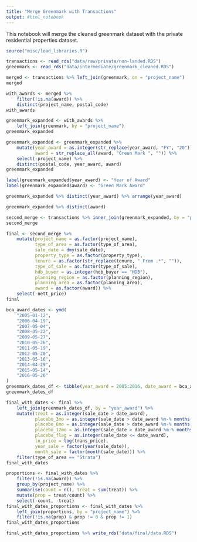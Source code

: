 ```yaml
---
title: "Merge Greenmark with Transactions"
output: #html_notebook
---
```


This notebook will merge the cleaned greenmark dataset with the private residential properties dataset.

```r
source("misc/load_libraries.R")
```

```r
transactions <- read_rds("data/raw/private/non-landed.RDS")
greenmark <- read_rds("data/intermediate/greenmark_cleaned.RDS")
```

```r
merged <- transactions %>% left_join(greenmark, on = "project_name")
merged
```

```r
with_awards <- merged %>% 
    filter(!is.na(award)) %>% 
    distinct(project_name, postal_code)
with_awards
```

```r
greenmark_expanded <- with_awards %>%
    left_join(greenmark, by = "project_name")
greenmark_expanded
```

```r
greenmark_expanded <- greenmark_expanded %>% 
    mutate(year_award = as.integer(str_replace(year_award, "FY", "20")),
           award = str_replace_all(award, "Green Mark ", "")) %>% 
    select(-project_name) %>% 
    distinct(postal_code, year_award, award)
greenmark_expanded
```


```r
label(greenmark_expanded$year_award) <- "Year of Award"
label(greenmark_expanded$award) <- "Green Mark Award"
```

```r
greenmark_expanded %>% distinct(year_award) %>% arrange(year_award)
```

```r
greenmark_expanded %>% distinct(award)
```

```r
second_merge <- transactions %>% inner_join(greenmark_expanded, by = "postal_code")
second_merge
```

```r
final <- second_merge %>% 
    mutate(project_name = as.factor(project_name),
           type_of_area = as.factor(type_of_area),
           sale_date = dmy(sale_date),
           property_type = as.factor(property_type),
           tenure = as.factor(str_replace(tenure, " From .*", "")),
           type_of_sale = as.factor(type_of_sale),
           hdb_buyer = as.integer(hdb_buyer == "HDB"),
           planning_region = as.factor(planning_region),
           planning_area = as.factor(planning_area),
           award = as.factor(award)) %>% 
    select(-nett_price)
final
```

```r
bca_award_dates <- ymd(
    "2005-01-12",
    "2006-04-19",
    "2007-05-04",
    "2008-05-22",
    "2009-05-27",
    "2010-05-26",
    "2011-05-19",
    "2012-05-20",
    "2013-05-16",
    "2014-04-29",
    "2015-05-14",
    "2016-05-26"
)
greenmark_dates_df <- tibble(year_award = 2005:2016, date_award = bca_award_dates)
greenmark_dates_df
```

```r
final_with_dates <- final %>% 
    left_join(greenmark_dates_df, by = "year_award") %>% 
    mutate(treat = as.integer(sale_date > date_award),
           placebo_3mo = as.integer(sale_date > date_award %m-% months(3)),
           placebo_6mo = as.integer(sale_date > date_award %m-% months(6)),
           placebo_12mo = as.integer(sale_date > date_award %m-% months(12)),
           placebo_flag = as.integer(sale_date <= date_award),
           ln_price = log(trans_price),
           year_sale = factor(year(sale_date)),
           month_sale = factor(month(sale_date))) %>% 
    filter(type_of_area == "Strata")
final_with_dates
```

```r
proportions <- final_with_dates %>% 
    filter(!is.na(award)) %>% 
    group_by(project_name) %>% 
    summarise(count = n(), treat = sum(treat)) %>% 
    mutate(prop = treat/count) %>% 
    select(-count, -treat)
final_with_dates_proportions <- final_with_dates %>% 
    left_join(proportions, by = "project_name") %>% 
    filter(!is.na(prop) & prop != 0 & prop != 1)
final_with_dates_proportions
```


```r
final_with_dates_proportions %>% write_rds("data/final/data.RDS")
```

